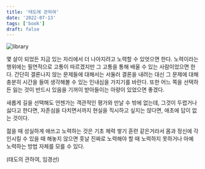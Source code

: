 ```yaml
---
title: '태도에 관하여'
date: '2022-07-13'
tags: ['book']
draft: false
---
```


![library](/static/images/journey/lib.jpeg)

몇 살이 되었든 지금 있는 자리에서 더 나아지려고 노력할 수 있엇으면 한다. 노력이라는 행위에는 필연적으로 고통이 따르겠지만 그 고통을 통해 배울 수 있는 사람이었으면 한다. 간단히 결론나지 않는 문제들에 대해서는 서둘러 결론을 내려는 대신 그 문제에 대해 충분히 시간을 들여 생각해볼 수 있는 인내심을 가지기를 바란다. 또한 어느 쪽을 선택하든 잃는 것이 반드시 있음을 기꺼이 받아들이는 아량이 있었으면 좋겠다.

새롭게 길을 선택해도 언젠가는 객관적인 평가와 만날 수 밖에 없는데, 그것이 두렵거나 싫다고 한다면, 자존심을 다치면서까지 현실을 직시하고 싶지는 않다면, 애초에 답이 없는 것이다.

젊을 때 성실하게 애쓰고 노력하는 것은 기초 체력 쌓기 훈련 같은거라서 몸과 정신에 각인시킬 수 있을 때 해놓지 않으면 훗날 진짜로 노력해야 할 때 노력하지 못하거나 아예 노력하는 방법 자체를 모를 수 있다.

(태도의 관하여, 임경선)
